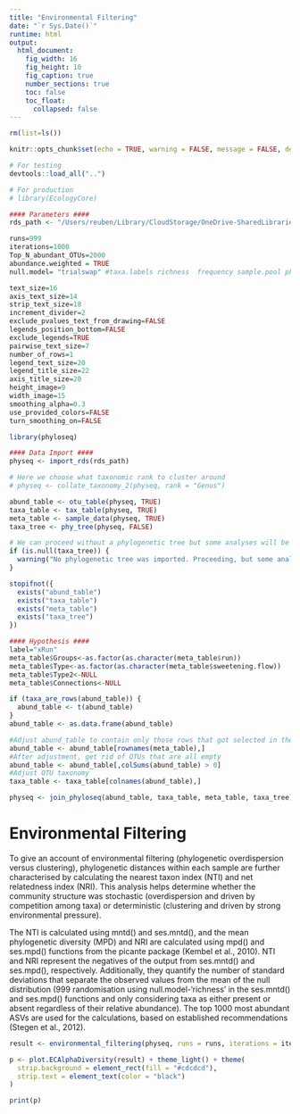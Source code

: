```yaml
---
title: "Environmental Filtering"
date: "`r Sys.Date()`"
runtime: html
output: 
  html_document:
    fig_width: 16
    fig_height: 10
    fig_caption: true
    number_sections: true
    toc: false
    toc_float:
      collapsed: false
---
```


```r
rm(list=ls())

knitr::opts_chunk$set(echo = TRUE, warning = FALSE, message = FALSE, dev = 'svg')

# For testing
devtools::load_all("..")

# For production
# library(EcologyCore)
```

```r
#### Parameters ####
rds_path <- "/Users/reuben/Library/CloudStorage/OneDrive-SharedLibraries-CranfieldUniversity/Sophie Bretagne - Shared/data/experiment_genus.rds"

runs=999
iterations=1000
Top_N_abundant_OTUs=2000
abundance.weighted = TRUE
null.model= "trialswap" #taxa.labels richness  frequency sample.pool phylogeny.pool independentswap trialswap

text_size=16
axis_text_size=14
strip_text_size=18
increment_divider=2
exclude_pvalues_text_from_drawing=FALSE
legends_position_bottom=FALSE
exclude_legends=TRUE
pairwise_text_size=7
number_of_rows=1
legend_text_size=20
legend_title_size=22
axis_title_size=20
height_image=9
width_image=15
smoothing_alpha=0.3
use_provided_colors=FALSE
turn_smoothing_on=FALSE
```

```r
library(phyloseq)

#### Data Import ####
physeq <- import_rds(rds_path)

# Here we choose what taxonomic rank to cluster around
# physeq <- collate_taxonomy_2(physeq, rank = "Genus")

abund_table <- otu_table(physeq, TRUE)
taxa_table <- tax_table(physeq, TRUE)
meta_table <- sample_data(physeq, TRUE)
taxa_tree <- phy_tree(physeq, FALSE)

# We can proceed without a phylogenetic tree but some analyses will be unavailable
if (is.null(taxa_tree)) {
  warning("No phylogenetic tree was imported. Proceeding, but some analyses may be unavailable.")
}
```

```r
stopifnot({
  exists("abund_table")
  exists("taxa_table")
  exists("meta_table")
  exists("taxa_tree")
})
```

```r
#### Hypothesis ####
label="xRun"
meta_table$Groups<-as.factor(as.character(meta_table$run))
meta_table$Type<-as.factor(as.character(meta_table$sweetening.flow))
meta_table$Type2<-NULL
meta_table$Connections<-NULL
```

```r
if (taxa_are_rows(abund_table)) {
  abund_table <- t(abund_table)
}
abund_table <- as.data.frame(abund_table)

#Adjust abund_table to contain only those rows that got selected in the Hypothesis space
abund_table <- abund_table[rownames(meta_table),]
#After adjustment, get rid of OTUs that are all empty
abund_table <- abund_table[,colSums(abund_table) > 0]
#Adjust OTU taxonomy
taxa_table <- taxa_table[colnames(abund_table),]

physeq <- join_phyloseq(abund_table, taxa_table, meta_table, taxa_tree)
```

# Environmental Filtering

To give an account of environmental filtering (phylogenetic overdispersion versus clustering), phylogenetic distances within each sample are further characterised by calculating the nearest taxon index (NTI) and net relatedness index (NRI). This analysis helps determine whether the community structure was stochastic (overdispersion and driven by competition among taxa) or deterministic (clustering and driven by strong environmental pressure). 

The NTI is calculated using mntd() and ses.mntd(), and the mean phylogenetic diversity (MPD) and NRI are calculated using mpd() and ses.mpd() functions from the picante package (Kembel et al., 2010). NTI and NRI represent the negatives of the output from ses.mntd() and ses.mpd(), respectively. Additionally, they quantify the number of standard deviations that separate the observed values from the mean of the null distribution (999 randomisation using null.model-‘richness’ in the ses.mntd() and ses.mpd() functions and only considering taxa as either present or absent regardless of their relative abundance). The top 1000 most abundant ASVs are used for the calculations, based on established recommendations (Stegen et al., 2012). 

```r
result <- environmental_filtering(physeq, runs = runs, iterations = iterations, top_n = Top_N_abundant_OTUs, abundance.weighted = abundance.weighted, null.model = null.model)
```

```r
p <- plot.ECAlphaDiversity(result) + theme_light() + theme(
  strip.background = element_rect(fill = "#cdcdcd"),
  strip.text = element_text(color = "black")
)

print(p)
```
